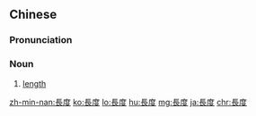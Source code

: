 {{also|长度}}
==Chinese==
{{zh-forms|s=长度}}

===Pronunciation===
{{zh-pron
|m=chángdù
|c=coeng4 dou6
|cat=n
}}

===Noun===
{{zh-noun}}

# [[length]] {{gloss|measurement}}
#: {{zh-x|長度 單位|unit of '''length'''}}

[[zh-min-nan:長度]]
[[ko:長度]]
[[lo:長度]]
[[hu:長度]]
[[mg:長度]]
[[ja:長度]]
[[chr:長度]]